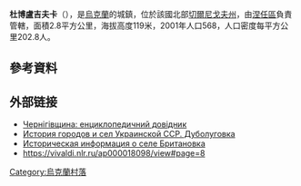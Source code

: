 {{coord|51|15|51|N|32|2|29|E|scale:100000|display=title}}

'''杜博盧吉夫卡'''（{{lang-uk|Дуболугівка}}），是[[烏克蘭|烏克蘭]]的城鎮，位於該國北部[[切爾尼戈夫州|切爾尼戈夫州]]，由[[涅任區|涅任區]]負責管轄，面積2.8平方公里，海拔高度119米，2001年人口568，人口密度每平方公里202.8人。

==參考資料==
{{reflist}}

==外部链接==
* [https://web.archive.org/web/20151222104113/http://siveryane.net/index.php/component/content/article/20-nizhinskij-rajon/236-dubolugivka Чернігівщина: енциклопедичний довідник]
* [https://web.archive.org/web/20141221165156/http://ukrssr.ru/Cernigovskaja.obl/Nezhinskij.rajon/Dubolugovka.html История городов и сел Украинской ССР. Дуболуговка]
* [http://www.surnameindex.info/info/chernigov/borzna/britanovka/index.html Историческая информация о селе Британовка] {{Wayback|url=http://www.surnameindex.info/info/chernigov/borzna/britanovka/index.html |date=20210620001535 }} {{ref-ru}}
* https://vivaldi.nlr.ru/ap000018098/view#page=8


{{Ukraine-geo-stub}}
[[Category:烏克蘭村落|Category:烏克蘭村落]]